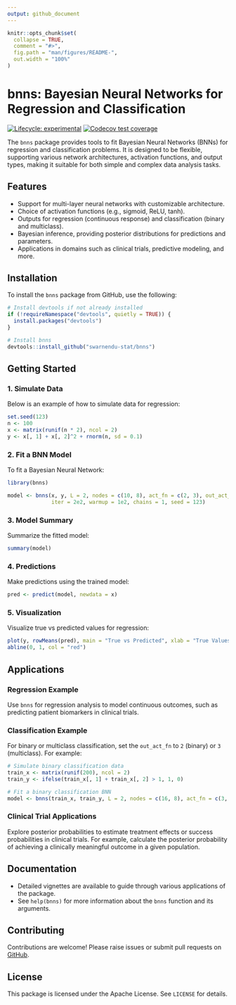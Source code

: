 ```yaml
---
output: github_document
---
```


<!-- README.md is generated from README.Rmd. Please edit that file -->

```r
knitr::opts_chunk$set(
  collapse = TRUE,
  comment = "#>",
  fig.path = "man/figures/README-",
  out.width = "100%"
)
```

# bnns: Bayesian Neural Networks for Regression and Classification

<!-- badges: start -->
[![Lifecycle: experimental](https://img.shields.io/badge/lifecycle-experimental-orange.svg)](https://lifecycle.r-lib.org/articles/stages.html#experimental)
[![Codecov test coverage](https://codecov.io/gh/swarnendu-stat/bnns/graph/badge.svg)](https://app.codecov.io/gh/swarnendu-stat/bnns)
<!-- badges: end -->

The `bnns` package provides tools to fit Bayesian Neural Networks (BNNs) for regression and classification problems. It is designed to be flexible, supporting various network architectures, activation functions, and output types, making it suitable for both simple and complex data analysis tasks.

## Features

- Support for multi-layer neural networks with customizable architecture.
- Choice of activation functions (e.g., sigmoid, ReLU, tanh).
- Outputs for regression (continuous response) and classification (binary and multiclass).
- Bayesian inference, providing posterior distributions for predictions and parameters.
- Applications in domains such as clinical trials, predictive modeling, and more.

## Installation

To install the `bnns` package from GitHub, use the following:

```r
# Install devtools if not already installed
if (!requireNamespace("devtools", quietly = TRUE)) {
  install.packages("devtools")
}

# Install bnns
devtools::install_github("swarnendu-stat/bnns")
```

## Getting Started

### 1. Simulate Data

Below is an example of how to simulate data for regression:

```r
set.seed(123)
n <- 100
x <- matrix(runif(n * 2), ncol = 2)
y <- x[, 1] + x[, 2]^2 + rnorm(n, sd = 0.1)
```

### 2. Fit a BNN Model

To fit a Bayesian Neural Network:

```r
library(bnns)

model <- bnns(x, y, L = 2, nodes = c(10, 8), act_fn = c(2, 3), out_act_fn = 1,
              iter = 2e2, warmup = 1e2, chains = 1, seed = 123)
```

### 3. Model Summary

Summarize the fitted model:

```r
summary(model)
```

### 4. Predictions

Make predictions using the trained model:

```r
pred <- predict(model, newdata = x)
```

### 5. Visualization

Visualize true vs predicted values for regression:

```r
plot(y, rowMeans(pred), main = "True vs Predicted", xlab = "True Values", ylab = "Predicted Values")
abline(0, 1, col = "red")
```

## Applications

### Regression Example

Use `bnns` for regression analysis to model continuous outcomes, such as predicting patient biomarkers in clinical trials.

### Classification Example

For binary or multiclass classification, set the `out_act_fn` to `2` (binary) or `3` (multiclass). For example:

```r
# Simulate binary classification data
train_x <- matrix(runif(200), ncol = 2)
train_y <- ifelse(train_x[, 1] + train_x[, 2] > 1, 1, 0)

# Fit a binary classification BNN
model <- bnns(train_x, train_y, L = 2, nodes = c(16, 8), act_fn = c(3, 2), out_act_fn = 2, iter = 2e2, warmup = 1e2, chains = 1)
```

### Clinical Trial Applications

Explore posterior probabilities to estimate treatment effects or success probabilities in clinical trials. For example, calculate the posterior probability of achieving a clinically meaningful outcome in a given population.

## Documentation

- Detailed vignettes are available to guide through various applications of the package.
- See `help(bnns)` for more information about the `bnns` function and its arguments.

## Contributing

Contributions are welcome! Please raise issues or submit pull requests on [GitHub](https://github.com/swarnendu-stat/bnns).

## License

This package is licensed under the Apache License. See `LICENSE` for details.
